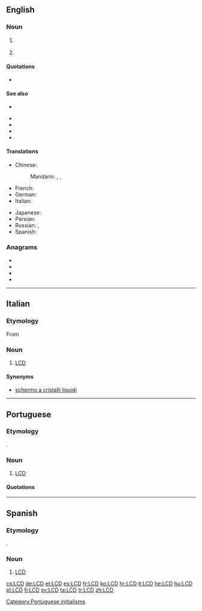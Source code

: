 ==English==
{{wikipedia}}

===Noun===
{{en-noun}}

# {{lb|en|electronics|computing}} {{initialism of|lang=en|[[liquid crystal display]]}}
# {{lb|en|number theory}} {{initialism of|lang=en|[[lowest common denominator]] / [[least common denominator]]}}

====Quotations====
* {{sense|liquid crystal display}} {{seeCites|lang=en}}

====See also====
{{sense|lowest common denominator}}
* {{l|en|GCF}}
{{sense|liquid crystal display}}
* {{l|en|CRT}}
* {{l|en|LED}}
* {{l|en|TFT}}
* {{l|en|VDU}}

====Translations====
{{trans-top|liquid crystal display}}
* Chinese:
*: Mandarin: {{t|cmn|液晶显示屏|sc=Hani}}, {{t+|cmn|液晶显示器|sc=Hani}}, {{t+|cmn|LCD|sc=Hani}}
* French: {{t+|fr|ACL}}
* German: {{t-needed|de}}
* Italian: {{t+|it|LCD|m}}
{{trans-mid}}
* Japanese: {{t-needed|ja}}
* Persian: {{t|fa|ال‌سی‌دی|tr=el-si-di|sc=fa-Arab}}
* Russian: {{t|ru|ЖКД|m}}, {{t|ru|ЖК-диспле́й|m}}
* Spanish: {{t+|es|LCD|m}}
{{trans-bottom}}

===Anagrams===
* {{l|en|CDL}}
* {{l|en|DCL}}
* {{l|en|DLC}}
* {{l|en|LDC}}

----

==Italian==

===Etymology===
From {{etyl|en|it}}

===Noun===
{{it-noun|m|LCD}}

# [[#English|LCD]]

====Synonyms====
* [[schermo a cristalli liquidi]]

----

==Portuguese==
{{wikipedia|lang=pt}}

===Etymology===
{{borrowing|pt|en|LCD}}.

===Noun===
{{pt-noun|m|s}}

# {{lb|pt|electronics|computing}} [[#English|LCD]] {{gloss|liquid crystal display}}

====Quotations====
{{seeCites|lang=pt}}

[[Category:Portuguese initialisms]]

----

==Spanish==
{{wikipedia|lang=es}}

===Etymology===
{{borrowing|es|en|LCD}}.

===Noun===
{{es-noun|m}}

# {{lb|es|electronics|computing}} [[#English|LCD]] {{gloss|liquid crystal display}}

[[cs:LCD]]
[[de:LCD]]
[[et:LCD]]
[[es:LCD]]
[[fr:LCD]]
[[ko:LCD]]
[[hr:LCD]]
[[it:LCD]]
[[he:LCD]]
[[hu:LCD]]
[[pl:LCD]]
[[fi:LCD]]
[[sv:LCD]]
[[ta:LCD]]
[[tr:LCD]]
[[zh:LCD]]